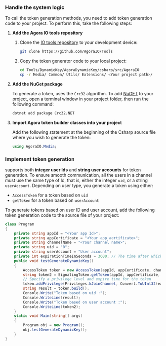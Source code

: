 ### Handle the system logic

To call the token generation methods, you need to add <Vg k="COMPANY" /> token generation code to your project. To perform this, take the following steps:

1.  **Add the Agora IO tools repository**

    1. Clone the [<Vg k="COMPANY" /> IO tools repository](https://github.com/AgoraIO/Tools/tree/master/DynamicKey/AgoraDynamicKey/csharp/src/AgoraIO) to your development device:

        ```sh
        git clone https://github.com/AgoraIO/Tools
        ```

    2. Copy the token generator code to your local project:

        ```sh
        cd Tools/DynamicKey/AgoraDynamicKey/csharp/src/AgoraIO
        cp -r Media/ Common/ Utils/ Extensions/ <Your project path>/
        ```

1.  **Add the NuGet package**

    To generate a token, <Vg k="COMPANY" /> uses the `Crc32` algorithm. To add [NuGET](https://www.nuget.org/packages/Crc32.NET) to your project, open a terminal window in your project folder, then run the following command:

    ```sh
    dotnet add package Crc32.NET
    ```

1.  **Import Agora token builder classes into your project**

    Add the following statement at the beginning of the Csharp source file where you wish to generate the <Vg k="COMPANY" /> token:

    ``` csharp
    using AgoraIO.Media;
    ```

### Implement token generation

<Vg k="AGORA_BACKEND" /> supports both **integer user Ids** and **string user accounts** for token generation. To ensure smooth communication, all the users in a channel must use the same type of Id, that is, either the integer `uid`, or a string `userAccount`. Depending on user type, you generate a token using either:

- `AccessToken` for a token based on `uid`
- `getToken` for a token based on `userAccount`

To generate tokens based on user ID and user account, add the following token generation code to the source file of your <Vpl k="NAME" /> project:

``` csharp
class Program
{
    private string appId = "<Your app Id>";
    private string appCertificate = "<Your app aertificate>";
    private string channelName = "<Your channel name>";
    private string uid = "0";
    private string userAccount = "User account";
    private int expirationTimeInSeconds = 3600; // The time after which the token expires
    public void testGenerateDynamicKey()
    {
        AccessToken token = new AccessToken(appId, appCertificate, channelName, uid);
        string token2 = SignalingToken.getToken(appId, appCertificate, userAccount, expirationTimeInSeconds);
        // Specify a privilege level and expire time for the token
        token.addPrivilege(Privileges.kJoinChannel, Convert.ToUInt32(expirationTimeInSeconds));
        string result = token.build();
        Console.Write("Token based on uid :");
        Console.WriteLine(result);
        Console.Write("Token based on user account :");
        Console.WriteLine(token2);
    }
    static void Main(string[] args)
    {
        Program obj = new Program();
        obj.testGenerateDynamicKey();
    }
}
```
